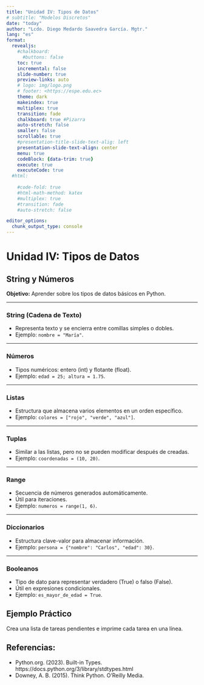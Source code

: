 ---
title: "Unidad IV: Tipos de Datos"
# subtitle: "Modelos Discretos"
date: "today"
author: "Lcdo. Diego Medardo Saavedra García. Mgtr."
lang: "es"
format:
  revealjs:
    #chalkboard: 
      #buttons: false
    toc: true
    incremental: false
    slide-number: true
    preview-links: auto
    # logo: img/logo.png
    # footer: <https://espe.edu.ec>
    theme: dark
    makeindex: true
    multiplex: true
    transition: fade
    chalkboard: true #Pizarra
    auto-stretch: false
    smaller: false
    scrollable: true
    #presentation-title-slide-text-alig: left
    presentation-slide-text-align: center
    menu: true
    codeBlock: {data-trim: true}
    execute: true
    executeCode: true
  #html: 
    
    #code-fold: true
    #html-math-method: katex
    #multiplex: true
    #transition: fade
    #auto-stretch: false

editor_options: 
  chunk_output_type: console
---

# Unidad IV: Tipos de Datos

## String y Números

**Objetivo:** Aprender sobre los tipos de datos básicos en Python.

---

### String (Cadena de Texto)

- Representa texto y se encierra entre comillas simples o dobles.
- Ejemplo: `nombre = "María"`.

---

### Números

- Tipos numéricos: entero (int) y flotante (float).
- Ejemplo: `edad = 25; altura = 1.75`.

---

### Listas

- Estructura que almacena varios elementos en un orden específico.
- Ejemplo: `colores = ["rojo", "verde", "azul"]`.

---

### Tuplas

- Similar a las listas, pero no se pueden modificar después de creadas.
- Ejemplo: `coordenadas = (10, 20)`.

---

### Range

- Secuencia de números generados automáticamente.
- Útil para iteraciones.
- Ejemplo: `numeros = range(1, 6)`.

---

### Diccionarios

- Estructura clave-valor para almacenar información.
- Ejemplo: `persona = {"nombre": "Carlos", "edad": 30}`.

---

### Booleanos

- Tipo de dato para representar verdadero (True) o falso (False).
- Útil en expresiones condicionales.
- Ejemplo: `es_mayor_de_edad = True`.

## Ejemplo Práctico

Crea una lista de tareas pendientes e imprime cada tarea en una línea.

## Referencias:

- Python.org. (2023). Built-in Types. https://docs.python.org/3/library/stdtypes.html
- Downey, A. B. (2015). Think Python. O'Reilly Media.
